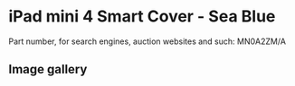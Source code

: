 
# iPad mini 4 Smart Cover - Sea Blue

Part number, for search engines, auction websites and such: MN0A2ZM/A

## Image gallery

<div style={{ width: "768px" }}>
  <GalleryComponent
    images={[
      {
        original: "/everysource/MN0A2.png",
        thumbnail: "/everypreview/MN0A2.png",
      },
      {
        original: "/everysource/MN0A2_AV1_GOLD.png",
        thumbnail: "/everypreview/MN0A2_AV1_GOLD.png",
      },
      {
        original: "/everysource/MN0A2_AV1_SILVER.png",
        thumbnail: "/everypreview/MN0A2_AV1_SILVER.png",
      },
      {
        original: "/everysource/MN0A2_AV1_SPACE_GRAY.png",
        thumbnail: "/everypreview/MN0A2_AV1_SPACE_GRAY.png",
      },
      {
        original: "/everysource/MN0A2_AV2.png",
        thumbnail: "/everypreview/MN0A2_AV2.png",
      },
      {
        original: "/everysource/MN0A2_AV3.png",
        thumbnail: "/everypreview/MN0A2_AV3.png",
      }
    ]}
  />
</div>
